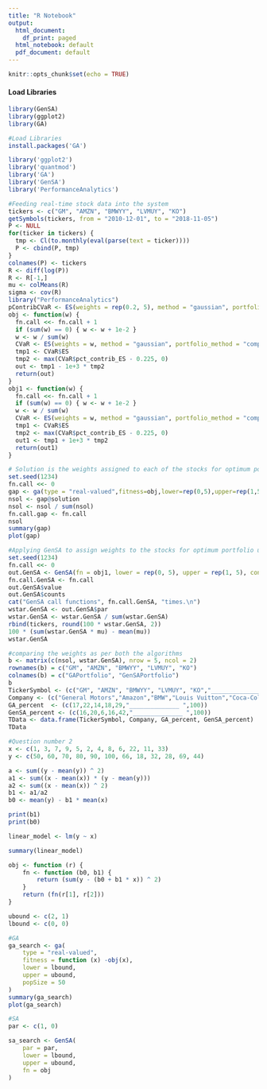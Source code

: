 ```yaml
---
title: "R Notebook"
output:
  html_document:
    df_print: paged
  html_notebook: default
  pdf_document: default
---
```


```r
knitr::opts_chunk$set(echo = TRUE)
```
#### Load Libraries
```r
library(GenSA)
library(ggplot2)
library(GA)

```
```r
#Load Libraries
install.packages('GA')

library('ggplot2')
library('quantmod')
library('GA')
library('GenSA')
library('PerformanceAnalytics')

```

```r
#Feeding real-time stock data into the system
tickers <- c("GM", "AMZN", "BMWYY", "LVMUY", "KO")
getSymbols(tickers, from = "2010-12-01", to = "2018-11-05")
P <- NULL
for(ticker in tickers) {
  tmp <- Cl(to.monthly(eval(parse(text = ticker))))
  P <- cbind(P, tmp)
}
colnames(P) <- tickers
R <- diff(log(P))
R <- R[-1,]
mu <- colMeans(R)
sigma <- cov(R)
library("PerformanceAnalytics")
pContribCVaR <- ES(weights = rep(0.2, 5), method = "gaussian", portfolio_method = "component", mu = mu, sigma = sigma)$pct_contrib_ES
obj <- function(w) {
  fn.call <<- fn.call + 1
  if (sum(w) == 0) { w <- w + 1e-2 }
  w <- w / sum(w)
  CVaR <- ES(weights = w, method = "gaussian", portfolio_method = "component", mu = mu, sigma = sigma)
  tmp1 <- CVaR$ES
  tmp2 <- max(CVaR$pct_contrib_ES - 0.225, 0)
  out <- tmp1 - 1e+3 * tmp2
  return(out)
}
obj1 <- function(w) {
  fn.call <<- fn.call + 1
  if (sum(w) == 0) { w <- w + 1e-2 }
  w <- w / sum(w)
  CVaR <- ES(weights = w, method = "gaussian", portfolio_method = "component", mu = mu, sigma = sigma)
  tmp1 <- CVaR$ES
  tmp2 <- max(CVaR$pct_contrib_ES - 0.225, 0)
  out1 <- tmp1 + 1e+3 * tmp2
  return(out1)
}
```

```r

# Solution is the weights assigned to each of the stocks for optimum portfolio
set.seed(1234)
fn.call <<- 0
gap <- ga(type = "real-valued",fitness=obj,lower=rep(0,5),upper=rep(1,5), popSize = 50,maxiter = 150, pcrossover = 0.75, pmutation = 0.1)
nsol <- gap@solution
nsol <- nsol / sum(nsol)
fn.call.gap <- fn.call
nsol
summary(gap)
plot(gap)
```

```r
#Applying GenSA to assign weights to the stocks for optimum portfolio using max objective
set.seed(1234)
fn.call <<- 0
out.GenSA <- GenSA(fn = obj1, lower = rep(0, 5), upper = rep(1, 5), control = list(smooth = FALSE, max.call = 3000))
fn.call.GenSA <- fn.call
out.GenSA$value
out.GenSA$counts
cat("GenSA call functions", fn.call.GenSA, "times.\n")
wstar.GenSA <- out.GenSA$par
wstar.GenSA <- wstar.GenSA / sum(wstar.GenSA)
rbind(tickers, round(100 * wstar.GenSA, 2))
100 * (sum(wstar.GenSA * mu) - mean(mu))
wstar.GenSA
```

```r
#comparing the weights as per both the algorithms
b <- matrix(c(nsol, wstar.GenSA), nrow = 5, ncol = 2)
rownames(b) = c("GM", "AMZN", "BMWYY", "LVMUY", "KO")
colnames(b) = c("GAPortfolio", "GenSAPortfolio")
b
TickerSymbol <- (c("GM", "AMZN", "BMWYY", "LVMUY", "KO","______________","TOTAL"))
Company <- (c("General Motors","Amazon","BMW","Louis Vuitton","Coca-Cola","______________",""))
GA_percent  <- (c(17,22,14,18,29,"______________ ",100))
GenSA_percent <- (c(16,20,6,16,42,"______________ ",100))
TData <- data.frame(TickerSymbol, Company, GA_percent, GenSA_percent) 
TData
```
```r
#Question number 2
x <- c(1, 3, 7, 9, 5, 2, 4, 8, 6, 22, 11, 33)
y <- c(50, 60, 70, 80, 90, 100, 66, 18, 32, 28, 69, 44)

a <- sum((y - mean(y)) ^ 2)
a1 <- sum((x - mean(x)) * (y - mean(y)))
a2 <- sum((x - mean(x)) ^ 2)
b1 <- a1/a2
b0 <- mean(y) - b1 * mean(x)

print(b1)
print(b0)
```

```r
linear_model <- lm(y ~ x)

summary(linear_model)
```

```r
obj <- function (r) {
    fn <- function (b0, b1) {
        return (sum(y - (b0 + b1 * x)) ^ 2)
    }
    return (fn(r[1], r[2]))
}

ubound <- c(2, 1)
lbound <- c(0, 0)
```


```r
#GA
ga_search <- ga(
    type = "real-valued",
    fitness = function (x) -obj(x),
    lower = lbound,
    upper = ubound,
    popSize = 50
)
summary(ga_search)
plot(ga_search)
```
```r
#SA
par <- c(1, 0)

sa_search <- GenSA(
    par = par,
    lower = lbound,
    upper = ubound,
    fn = obj
)
```








